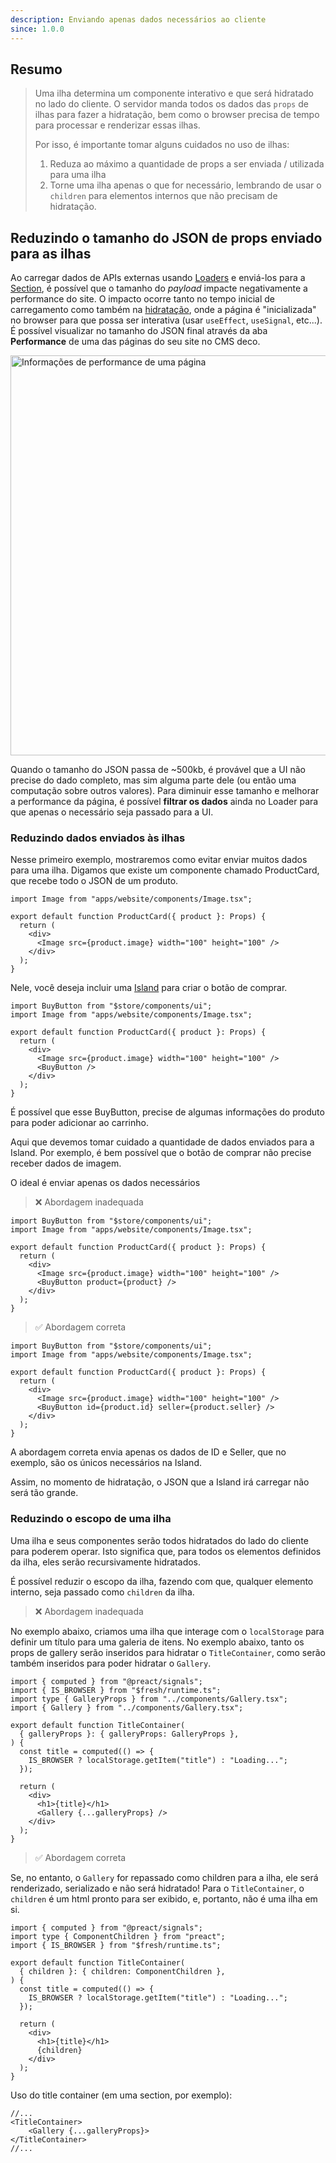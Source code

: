 ```yaml
---
description: Enviando apenas dados necessários ao cliente
since: 1.0.0
---
```


## Resumo

> Uma ilha determina um componente interativo e que será hidratado no lado do
> cliente. O servidor manda todos os dados das `props` de ilhas para fazer a
> hidratação, bem como o browser precisa de tempo para processar e renderizar
> essas ilhas.
>
> Por isso, é importante tomar alguns cuidados no uso de ilhas:
>
> 1. Reduza ao máximo a quantidade de props a ser enviada / utilizada para uma
>    ilha
> 2. Torne uma ilha apenas o que for necessário, lembrando de usar o `children`
>    para elementos internos que não precisam de hidratação.

## Reduzindo o tamanho do JSON de props enviado para as ilhas

Ao carregar dados de APIs externas usando [Loaders](https://deco.cx/docs/pt/concepts/loader) e
enviá-los para a [Section](https://deco.cx/docs/pt/concepts/section), é possível que o tamanho
do _payload_ impacte negativamente a performance do site. O impacto ocorre tanto
no tempo inicial de carregamento como também na
[hidratação](https://blog.saeloun.com/2021/12/16/hydration/), onde a página é
"inicializada" no browser para que possa ser interativa (usar `useEffect`,
`useSignal`, etc...). É possível visualizar no tamanho do JSON final através da
aba **Performance** de uma das páginas do seu site no CMS deco.

<Frame><img width="640" alt="Informações de performance de uma página" src="https://deco.cx/docs/performance/performance-tab.png"/></Frame>

Quando o tamanho do JSON passa de ~500kb, é provável que a UI não precise do
dado completo, mas sim alguma parte dele (ou então uma computação sobre outros
valores). Para diminuir esse tamanho e melhorar a performance da página, é
possível **filtrar os dados** ainda no Loader para que apenas o necessário seja
passado para a UI.

### Reduzindo dados enviados às ilhas

Nesse primeiro exemplo, mostraremos como evitar enviar muitos dados para uma
ilha. Digamos que existe um componente chamado ProductCard, que recebe todo o
JSON de um produto.

```tsx
import Image from "apps/website/components/Image.tsx";

export default function ProductCard({ product }: Props) {
  return (
    <div>
      <Image src={product.image} width="100" height="100" />
    </div>
  );
}
```

Nele, você deseja incluir uma
[Island](https://fresh.deno.dev/docs/concepts/islands) para criar o botão de
comprar.

```tsx
import BuyButton from "$store/components/ui";
import Image from "apps/website/components/Image.tsx";

export default function ProductCard({ product }: Props) {
  return (
    <div>
      <Image src={product.image} width="100" height="100" />
      <BuyButton />
    </div>
  );
}
```

É possível que esse BuyButton, precise de algumas informações do produto para
poder adicionar ao carrinho.

Aqui que devemos tomar cuidado a quantidade de dados enviados para a Island. Por
exemplo, é bem possível que o botão de comprar não precise receber dados de
imagem.

O ideal é enviar apenas os dados necessários

> ❌ Abordagem inadequada

```tsx
import BuyButton from "$store/components/ui";
import Image from "apps/website/components/Image.tsx";

export default function ProductCard({ product }: Props) {
  return (
    <div>
      <Image src={product.image} width="100" height="100" />
      <BuyButton product={product} />
    </div>
  );
}
```

> ✅ Abordagem correta

```tsx
import BuyButton from "$store/components/ui";
import Image from "apps/website/components/Image.tsx";

export default function ProductCard({ product }: Props) {
  return (
    <div>
      <Image src={product.image} width="100" height="100" />
      <BuyButton id={product.id} seller={product.seller} />
    </div>
  );
}
```

A abordagem correta envia apenas os dados de ID e Seller, que no exemplo, são os
únicos necessários na Island.

Assim, no momento de hidratação, o JSON que a Island irá carregar não será tão
grande.

### Reduzindo o escopo de uma ilha

Uma ilha e seus componentes serão todos hidratados do lado do cliente para
poderem operar. Isto significa que, para todos os elementos definidos da ilha,
eles serão recursivamente hidratados.

É possível reduzir o escopo da ilha, fazendo com que, qualquer elemento interno,
seja passado como `children` da ilha.

> ❌ Abordagem inadequada

No exemplo abaixo, criamos uma ilha que interage com o `localStorage` para
definir um título para uma galeria de itens. No exemplo abaixo, tanto os props
de gallery serão inseridos para hidratar o `TitleContainer`, como serão também
inseridos para poder hidratar o `Gallery`.

```tsx
import { computed } from "@preact/signals";
import { IS_BROWSER } from "$fresh/runtime.ts";
import type { GalleryProps } from "../components/Gallery.tsx";
import { Gallery } from "../components/Gallery.tsx";

export default function TitleContainer(
  { galleryProps }: { galleryProps: GalleryProps },
) {
  const title = computed(() => {
    IS_BROWSER ? localStorage.getItem("title") : "Loading...";
  });

  return (
    <div>
      <h1>{title}</h1>
      <Gallery {...galleryProps} />
    </div>
  );
}
```

> ✅ Abordagem correta

Se, no entanto, o `Gallery` for repassado como children para a ilha, ele será
renderizado, serializado e não será hidratado! Para o `TitleContainer`, o
`children` é um html pronto para ser exibido, e, portanto, não é uma ilha em si.

```tsx
import { computed } from "@preact/signals";
import type { ComponentChildren } from "preact";
import { IS_BROWSER } from "$fresh/runtime.ts";

export default function TitleContainer(
  { children }: { children: ComponentChildren },
) {
  const title = computed(() => {
    IS_BROWSER ? localStorage.getItem("title") : "Loading...";
  });

  return (
    <div>
      <h1>{title}</h1>
      {children}
    </div>
  );
}
```

Uso do title container (em uma section, por exemplo):

```tsx
//...
<TitleContainer>
    <Gallery {...galleryProps}>
</TitleContainer>
//...
```
